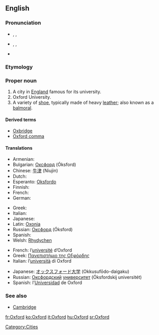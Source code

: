 ==English==

===Pronunciation===
* {{a|UK}} {{enPR|ŏks'fəd}}, {{IPA|/ˈɒksfəd/}}, {{SAMPA|/"Qksf@d/}}
* {{a|US}} {{enPR|äks'fərd}}, {{IPA|/ˈɑksfɚd/}}, {{SAMPA|/"Aksf@`d/}}
* {{audio|En-uk-Oxford.ogg|Audio (UK)}}

===Etymology===
{{term|Oxenaforda||[[oxen]] [[ford]]}}

===Proper noun===
{{en-proper noun}}
{{wikipedia}}

# A city in [[England]] famous for its university.
# Oxford University.
# A variety of [[shoe]], typically made of heavy [[leather]]; also known as a [[balmoral]].

====Derived terms====
* [[Oxbridge]]
* [[Oxford comma]]

====Translations====
{{trans-top|city}}
* Armenian: {{t-|hy|Օքսֆորդ|tr=Òk'sford|sc=Armn|xs=Armenian}}
* Bulgarian: [[Оксфорд]] (Óksford) {{m}}
* Chinese: [[牛津]] (Niujin)
* Dutch: {{t-|nl|Oxford}}
* Esperanto: [[Oksfordo]]
* Finnish: {{t-|fi|Oxford}}
* French: {{t+|fr|Oxford}}
* German: {{t-|de|Oxford}}
{{trans-mid}}
* Greek: {{t+|el|Οξφόρδη|sc=Grek}}
* Italian: {{t+|it|Oxford}}
* Japanese: {{t+|ja|オックスフォード|tr=Okkusufōdo|sc=Jpan}}
* Latin: [[Oxonia]]
* Russian: [[Оксфорд]] (Óksford) {{m}}
* Spanish: {{t-|es|Oxford}}
* Welsh: [[Rhydychen]]
{{trans-bottom}}

{{trans-top|university}}
* French: l’[[université]] d’Oxford {{f}}
* Greek: [[Πανεπιστήμιο της Οξφόρδης]]
* Italian: l’[[università]] di Oxford {{f}}
{{trans-mid}}
* Japanese: [[オックスフォード]][[大学]] (Okkusufōdo-daigaku)
* Russian: [[Оксфордский]] [[университет]] (Óksfordskij universitét) {{m}}
* Spanish: l’[[Universidad]] de Oxford {{f}}
{{trans-bottom}}

===See also===
* [[Cambridge]]

[[Category:Cities]]

[[fr:Oxford]]
[[ko:Oxford]]
[[it:Oxford]]
[[hu:Oxford]]
[[sr:Oxford]]